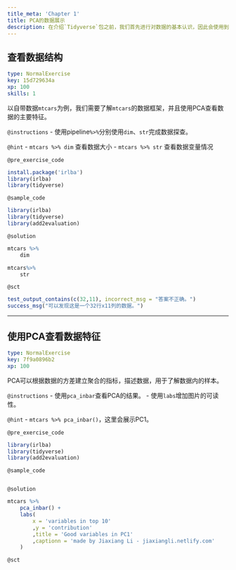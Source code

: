 ```yaml
---
title_meta: 'Chapter 1'
title: PCA的数据展示
description: 在介绍`Tidyverse`包之前，我们首先进行对数据的基本认识，因此会使用到其他R包。
---
```


## 查看数据结构

```yaml
type: NormalExercise
key: 15d729634a
xp: 100
skills: 1
```

以自带数据`mtcars`为例，我们需要了解`mtcars`的数据框架，并且使用PCA查看数据的主要特征。

`@instructions`
- 使用pipeline`%>%`分别使用`dim`、`str`完成数据探查。

`@hint`
- `mtcars %>% dim` 查看数据大小
- `mtcars %>% str` 查看数据变量情况

`@pre_exercise_code`
```r
install.package('irlba')
library(irlba)
library(tidyverse)
```

`@sample_code`
```r
library(irlba)
library(tidyverse)
library(add2evaluation)
```

`@solution`
```r
mtcars %>%
	dim

mtcars%>%
	str
```

`@sct`
```r
test_output_contains(c(32,11), incorrect_msg = "答案不正确。")
success_msg("可以发现这是一个32行x11列的数据。")
```

---

## 使用PCA查看数据特征

```yaml
type: NormalExercise
key: 7f9a0896b2
xp: 100
```

PCA可以根据数据的方差建立聚合的指标，描述数据，用于了解数据内的样本。

`@instructions`
- 使用`pca_inbar`查看PCA的结果。
- 使用`labs`增加图片的可读性。

`@hint`
- `mtcars %>% pca_inbar()`，这里会展示PC1。

`@pre_exercise_code`
```r
library(irlba)
library(tidyverse)
library(add2evaluation)
```

`@sample_code`
```r

```

`@solution`
```r
mtcars %>% 
    pca_inbar() +
    labs(
        x = 'variables in top 10'
        ,y = 'contribution'
        ,title = 'Good variables in PC1'
        ,captionn = 'made by Jiaxiang Li - jiaxiangli.netlify.com'
    )
```

`@sct`
```r

```
